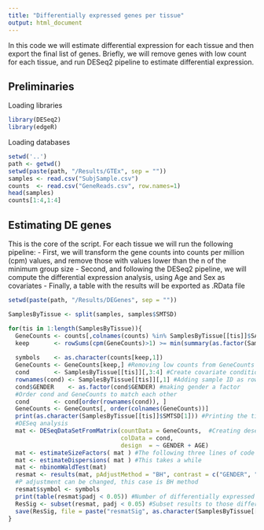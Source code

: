 ```yaml
---
title: "Differentially expressed genes per tissue"
output: html_document
---
```


In this code we will estimate differential expression for each tissue and then export the final list of genes.
Briefly, we will remove genes with low count for each tissue, and run DESeq2 pipeline to estimate differential expression.

## Preliminaries

Loading libraries

```r
library(DESeq2)
library(edgeR)
```

Loading databases

```r
setwd('..')
path <- getwd()
setwd(paste(path, "/Results/GTEx", sep = ""))
samples <- read.csv("SubjSample.csv")
counts  <- read.csv("GeneReads.csv", row.names=1)
head(samples)
counts[1:4,1:4]
```

## Estimating DE genes

This is the core of the script.
For each tissue we will run the following pipeline:
- First, we will transform the gene counts into counts per million (cpm) values, and remove those with values lower than the n of the minimum group size
- Second, and following the DESeq2 pipeline, we will compute the differential expression analysis, using Age and Sex as covariates
- Finally, a table with the results will be exported as .RData file

```r
setwd(paste(path, "/Results/DEGenes", sep = ""))

SamplesByTissue <- split(samples, samples$SMTSD)

for(tis in 1:length(SamplesByTissue)){
  GeneCounts <- counts[,colnames(counts) %in% SamplesByTissue[[tis]]$SAMPID] #Select reads of the selected tissue
  keep       <- rowSums(cpm(GeneCounts)>1) >= min(summary(as.factor(SamplesByTissue[[tis]]$GENDER))) #Remove genes with low counts, where the second 
                                                                                                     #factor is the n of the group with less subjects
  symbols    <- as.character(counts[keep,1])
  GeneCounts <- GeneCounts[keep,] #Removing low counts from GeneCounts file
  cond       <- SamplesByTissue[[tis]][,3:4] #Create covariate conditions (Gender and age)
  rownames(cond) <- SamplesByTissue[[tis]][,1] #Adding sample ID as rowname 
  cond$GENDER    <- as.factor(cond$GENDER) #making gender a factor
  #Order cond and GeneCounts to match each other
  cond       <- cond[order(rownames(cond)), ]
  GeneCounts <- GeneCounts[, order(colnames(GeneCounts))]
  print(as.character(SamplesByTissue[[tis]]$SMTSD[1])) #Printing the tissue 
  #DESeq analysis
  mat <- DESeqDataSetFromMatrix(countData = GeneCounts,  #Creating deseq database with counts and covariates (cond)
                                colData = cond,
                                design  = ~ GENDER + AGE)
  mat <- estimateSizeFactors( mat ) #The following three lines of code are the proper estimation
  mat <- estimateDispersions( mat ) #This takes a while
  mat <- nbinomWaldTest(mat)
  resmat <- results(mat, pAdjustMethod = "BH", contrast = c("GENDER", "1", "2")) #Export the results, with contrast between males and females. 
  #P adjustment can be changed, this case is BH method
  resmat$symbol <- symbols
  print(table(resmat$padj < 0.05)) #Number of differentially expressed genes
  ResSig <- subset(resmat, padj < 0.05) #Subset results to those differentially expressed only
  save(ResSig, file = paste("resmatSig", as.character(SamplesByTissue[[tis]]$SMTSD[1]), ".RData", sep = "_")) #Saving DEG as .RData
}
```

